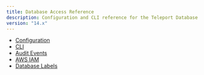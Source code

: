 ```yaml
---
title: Database Access Reference
description: Configuration and CLI reference for the Teleport Database Service.
version: "14.x"
---
```


- [Configuration](/docs/ver/14.x/database-access/reference/configuration)
- [CLI](/docs/ver/14.x/database-access/reference/cli)
- [Audit Events](/docs/ver/14.x/database-access/reference/audit)
- [AWS IAM](/docs/ver/14.x/database-access/reference/aws)
- [Database Labels](/docs/ver/14.x/database-access/reference/labels)
